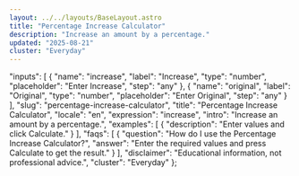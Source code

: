 ```yaml
---
layout: ../../layouts/BaseLayout.astro
title: "Percentage Increase Calculator"
description: "Increase an amount by a percentage."
updated: "2025-08-21"
cluster: "Everyday"
---
```



  "inputs": [
    {
      "name": "increase",
      "label": "Increase",
      "type": "number",
      "placeholder": "Enter Increase",
      "step": "any"
    },
    {
      "name": "original",
      "label": "Original",
      "type": "number",
      "placeholder": "Enter Original",
      "step": "any"
    }
  ],
  "slug": "percentage-increase-calculator",
  "title": "Percentage Increase Calculator",
  "locale": "en",
  "expression": "increase",
  "intro": "Increase an amount by a percentage.",
  "examples": [
    {
      "description": "Enter values and click Calculate."
    }
  ],
  "faqs": [
    {
      "question": "How do I use the Percentage Increase Calculator?",
      "answer": "Enter the required values and press Calculate to get the result."
    }
  ],
  "disclaimer": "Educational information, not professional advice.",
  "cluster": "Everyday"
};

<Calculator schema={schema} />
